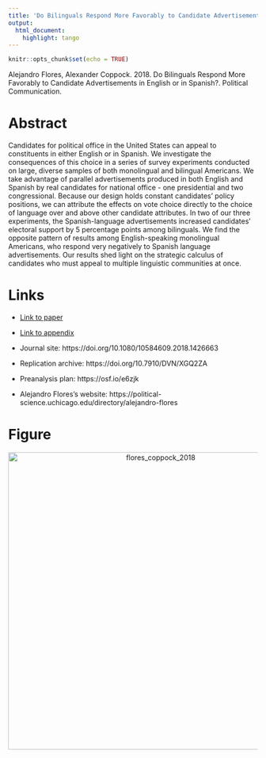 ```yaml
---
title: 'Do Bilinguals Respond More Favorably to Candidate Advertisements in English or in Spanish?'
output:
  html_document:
    highlight: tango
---
```


```r
knitr::opts_chunk$set(echo = TRUE)
```

Alejandro Flores, Alexander Coppock. 2018. Do Bilinguals Respond More Favorably to Candidate Advertisements in English or in Spanish?. Political Communication.

# Abstract
Candidates for political office in the United States can appeal to constituents in either English or in Spanish. We investigate the consequences of this choice in a series of survey experiments conducted on large, diverse samples of both monolingual and bilingual Americans. We take advantage of parallel advertisements produced in both English and Spanish by real candidates for national office - one presidential and two congressional. Because our design holds constant candidates' policy positions, we can attribute the effects on vote choice directly to the choice of language over and above other candidate attributes. In two of our three experiments, the Spanish-language advertisements increased candidates' electoral support by 5 percentage points among bilinguals. We find the opposite pattern of results among English-speaking monolingual Americans, who respond very negatively to Spanish language advertisements. Our results shed light on the strategic calculus of candidates who must appeal to multiple linguistic communities at once.

# Links
 - <a href='flores_coppock_2018.pdf'>Link to paper</a>
 - <a href='flores_coppock_2018_appendix.pdf'>Link to appendix</a>
 - Journal site: https://doi.org/10.1080/10584609.2018.1426663 
 - Replication archive: https://doi.org/10.7910/DVN/XGQ2ZA 
 - Preanalysis plan: https://osf.io/e6zjk 

- Alejandro Flores's website: https://political-science.uchicago.edu/directory/alejandro-flores

# Figure
<center><img src="display_figures/flores_coppock_2018_display.png" alt="flores_coppock_2018" width="600"></center>